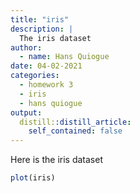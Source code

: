 ```yaml
---
title: "iris"
description: |
  The iris dataset
author:
  - name: Hans Quiogue
date: 04-02-2021
categories:
  - homework 3
  - iris
  - hans quiogue
output:
  distill::distill_article:
    self_contained: false
---
```


Here is the iris dataset

```r
plot(iris)
```

